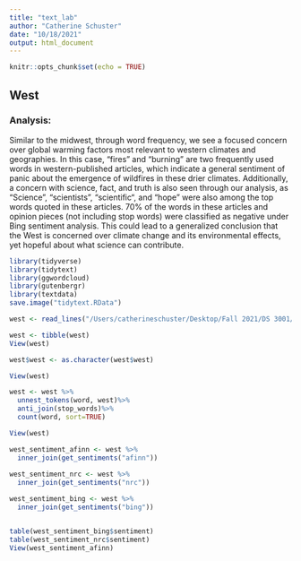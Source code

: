 ```yaml
---
title: "text_lab"
author: "Catherine Schuster"
date: "10/18/2021"
output: html_document
---
```


```r
knitr::opts_chunk$set(echo = TRUE)
```

## West
### Analysis:
Similar to the midwest, through word frequency, we see a focused concern over global warming factors most relevant to western climates and geographies. In this case, “fires” and “burning” are two frequently used words in western-published articles, which indicate a general sentiment of panic about the emergence of wildfires in these drier climates. Additionally, a concern with science, fact, and truth is also seen through our analysis, as “Science”, “scientists”, “scientific“, and “hope” were also among the top words quoted in these articles.
70% of the words in these articles and opinion pieces (not including stop  words) were classified as negative under Bing sentiment analysis. This could lead to a generalized conclusion that the West is concerned over climate change and its environmental effects, yet hopeful about what science can contribute.


```r
library(tidyverse)
library(tidytext)
library(ggwordcloud)
library(gutenbergr)
library(textdata)
save.image("tidytext.RData")
```

```r
west <- read_lines("/Users/catherineschuster/Desktop/Fall 2021/DS 3001/DS-3001-Main/07_text_mining/DS3001-Lab7/West/west.txt")

west <- tibble(west)
View(west)

west$west <- as.character(west$west)

View(west)

west <- west %>%
  unnest_tokens(word, west)%>%
  anti_join(stop_words)%>% 
  count(word, sort=TRUE)

View(west)
```

```r
west_sentiment_afinn <- west %>%
  inner_join(get_sentiments("afinn"))
  
west_sentiment_nrc <- west %>%
  inner_join(get_sentiments("nrc"))

west_sentiment_bing <- west %>%
  inner_join(get_sentiments("bing"))


table(west_sentiment_bing$sentiment)
table(west_sentiment_nrc$sentiment)
View(west_sentiment_afinn)
```



